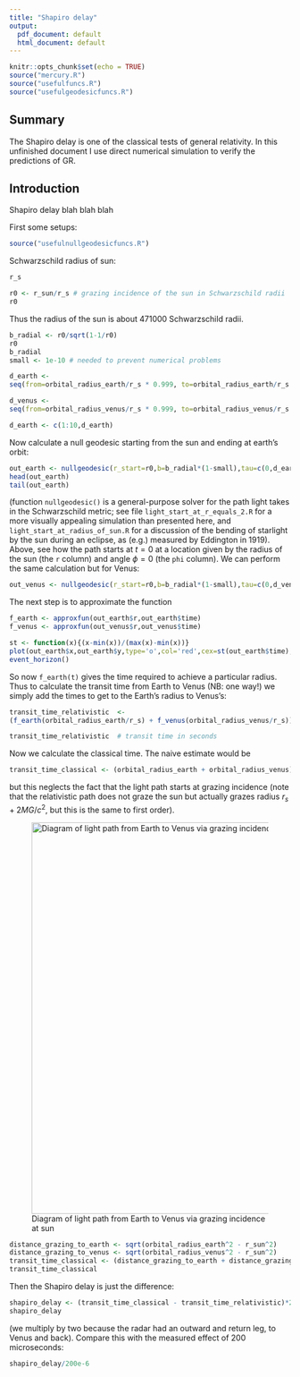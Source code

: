 ```yaml
---
title: "Shapiro delay"
output:
  pdf_document: default
  html_document: default
---
```


```r
knitr::opts_chunk$set(echo = TRUE)
source("mercury.R")
source("usefulfuncs.R")
source("usefulgeodesicfuncs.R")
```

## Summary

The Shapiro delay is one of the classical tests of general relativity.
In this unfinished document I use direct numerical simulation to
verify the predictions of GR.


## Introduction 

Shapiro delay blah blah blah


First some setups:
```r
source("usefulnullgeodesicfuncs.R")
```


Schwarzschild radius of sun:

```r
r_s
```

```r
r0 <- r_sun/r_s # grazing incidence of the sun in Schwarzschild radii
r0
```

Thus the radius of the sun is about 471000 Schwarzschild radii.
 



```r

b_radial <- r0/sqrt(1-1/r0) 
r0
b_radial
small <- 1e-10 # needed to prevent numerical problems

d_earth <-
seq(from=orbital_radius_earth/r_s * 0.999, to=orbital_radius_earth/r_s * 1.001,len=100)

d_venus <- 
seq(from=orbital_radius_venus/r_s * 0.999, to=orbital_radius_venus/r_s * 1.001,len=100)

d_earth <- c(1:10,d_earth)
```


Now calculate a null geodesic starting from the sun and ending at earth's orbit:

```r
out_earth <- nullgeodesic(r_start=r0,b=b_radial*(1-small),tau=c(0,d_earth))
head(out_earth)
tail(out_earth)
```

(function `nullgeodesic()` is a general-purpose solver for the path
light takes in the Schwarzschild metric; see file
`light_start_at_r_equals_2.R` for a more visually appealing simulation
than presented here, and `light_start_at_radius_of_sun.R` for a
discussion of the bending of starlight by the sun during an eclipse,
as (e.g.) measured by Eddington in 1919).  Above, see how the path
starts at $t=0$ at a location given by the radius of the sun (the `r`
column) and angle $\phi=0$ (the `phi` column).  We can perform the
same calculation but for Venus:

```r
out_venus <- nullgeodesic(r_start=r0,b=b_radial*(1-small),tau=c(0,d_venus))
```

The next step is to approximate the function

```r
f_earth <- approxfun(out_earth$r,out_earth$time)
f_venus <- approxfun(out_venus$r,out_venus$time)
```

```r
st <- function(x){(x-min(x))/(max(x)-min(x))}
plot(out_earth$x,out_earth$y,type='o',col='red',cex=st(out_earth$time),asp=1)
event_horizon()
```


So now `f_earth(t)` gives the time required to achieve a particular
radius.  Thus to calculate the transit time from Earth to Venus (NB:
one way!) we simply add the times to get to the Earth's radius to
Venus's:

```r
transit_time_relativistic  <- 
(f_earth(orbital_radius_earth/r_s) + f_venus(orbital_radius_venus/r_s))*r_s/sol

transit_time_relativistic  # transit time in seconds
```

Now we calculate the classical time.  The naive estimate would be

```r
transit_time_classical <- (orbital_radius_earth + orbital_radius_venus)/sol # seconds
```

but this neglects the fact that the light path starts at grazing
incidence (note that the relativistic path does not graze the sun but
actually grazes radius $r_s+2MG/c^2$, but this is the same to first
order).

![Diagram of light path from Earth to Venus via grazing incidence at sun](earth_venus_sun_eddington_shapiro.png){width=700px}


```r
distance_grazing_to_earth <- sqrt(orbital_radius_earth^2 - r_sun^2)
distance_grazing_to_venus <- sqrt(orbital_radius_venus^2 - r_sun^2)
transit_time_classical <- (distance_grazing_to_earth + distance_grazing_to_venus)/sol
transit_time_classical
```

Then the Shapiro delay is just the difference:

```r
shapiro_delay <- (transit_time_classical - transit_time_relativistic)*2
shapiro_delay
```

(we multiply by two because the radar had an outward and return leg,
to Venus and back).  Compare this with the measured effect of 200
microseconds:

```r
shapiro_delay/200e-6
```
